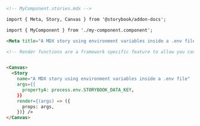 ```md
<!-- MyComponent.stories.mdx -->

import { Meta, Story, Canvas } from '@storybook/addon-docs';

import { MyComponent } from './my-component.component';

<Meta title="A MDX story using environment variables inside a .env file" component={MyComponent}/>

<!-- Render functions are a framework specific feature to allow you control on how the component renders -->


<Canvas>
  <Story
    name="A MDX story using environment variables inside a .env file"
    args={{
      propertyA: process.env.STORYBOOK_DATA_KEY,
    }}
    render={(args) => ({
      props: args,
    })} />
</Canvas>
```